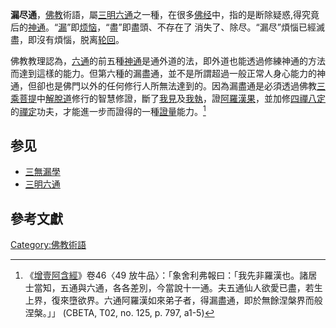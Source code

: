{{佛教}}
'''漏尽通'''，[[佛教|佛教]]術語，屬[[三明六通|三明六通]]之一種，在很多[[佛经|佛经]]中，指的是断除疑惑,得究竟后的[[神通|神通]]。“[[漏_(佛教)|漏]]”即[[烦恼|烦恼]]，“盡”即盡頭、不存在了 消失了、除尽。“漏尽”煩惱已經滅盡，即沒有煩惱，脱离[[轮回|轮回]]。

佛教教理認為，[[六通|六通]]的前五種[[神通|神通]]是通外道的法，即外道也能透過修練神通的方法而達到這樣的能力。但第六種的漏盡通，並不是所謂超過一般正常人身心能力的神通，但卻也是佛門以外的任何修行人所無法達到的。因為漏盡通是必須透過佛教[[三乘菩提|三乘菩提]]中[[解脫道|解脫道]]修行的智慧修證，斷了[[我見|我見]]及[[我執|我執]]，證[[阿罗汉|阿羅漢果]]，並加修[[四禪八定|四禪八定]]的[[禪定|禪定]]功夫，才能進一步而證得的一種[[證量|證量]]能力。<ref>《[[增壹阿含經|增壹阿含經]]》卷46〈49 放牛品〉：「象舍利弗報曰：「我先非羅漢也。諸居士當知，五通與六通，各各差別，今當說十一通。夫五通仙人欲愛已盡，若生上界，復來墮欲界。六通阿羅漢如來弟子者，得漏盡通，即於無餘涅槃界而般涅槃。」」 (CBETA, T02, no. 125, p. 797, a1-5)</ref>

==参见==
*[[三無漏學|三無漏學]]
*[[三明六通|三明六通]]

==參考文獻==
<references/>

{{佛教主题}}
[[Category:佛教術語|Category:佛教術語]]